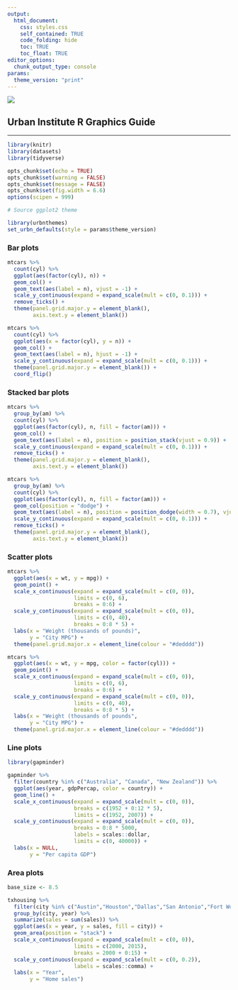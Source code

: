 ```yaml
---
output:
  html_document:
    css: styles.css
    self_contained: TRUE
    code_folding: hide
    toc: TRUE
    toc_float: TRUE
editor_options: 
  chunk_output_type: console
params:
  theme_version: "print"
---
```


<link rel="stylesheet" href="//fonts.googleapis.com/css?family=Lato" />

<div id="header">
![](www/images/urban-institute-logo.png)
</div>

## Urban Institute R Graphics Guide

------

```r
library(knitr)
library(datasets)
library(tidyverse)

opts_chunk$set(echo = TRUE)
opts_chunk$set(warning = FALSE)
opts_chunk$set(message = FALSE)
opts_chunk$set(fig.width = 6.6)
options(scipen = 999)

# Source ggplot2 theme

library(urbnthemes)
set_urbn_defaults(style = params$theme_version)
```

### Bar plots

```r
mtcars %>%
  count(cyl) %>%
  ggplot(aes(factor(cyl), n)) +
  geom_col() +
  geom_text(aes(label = n), vjust = -1) +    
  scale_y_continuous(expand = expand_scale(mult = c(0, 0.1))) +
  remove_ticks() +
  theme(panel.grid.major.y = element_blank(),
        axis.text.y = element_blank())
```


```r
mtcars %>%
  count(cyl) %>%
  ggplot(aes(x = factor(cyl), y = n)) +
  geom_col() +
  geom_text(aes(label = n), hjust = -1) +  
  scale_y_continuous(expand = expand_scale(mult = c(0, 0.1))) +
  theme(panel.grid.major.y = element_blank()) +
  coord_flip()
```

### Stacked bar plots

```r
mtcars %>%
  group_by(am) %>%
  count(cyl) %>%
  ggplot(aes(factor(cyl), n, fill = factor(am))) +
  geom_col() +
  geom_text(aes(label = n), position = position_stack(vjust = 0.9)) +    
  scale_y_continuous(expand = expand_scale(mult = c(0, 0.1))) +
  remove_ticks() +
  theme(panel.grid.major.y = element_blank(),
        axis.text.y = element_blank())
```

```r
mtcars %>%
  group_by(am) %>%
  count(cyl) %>%
  ggplot(aes(factor(cyl), n, fill = factor(am))) +
  geom_col(position = "dodge") +
  geom_text(aes(label = n), position = position_dodge(width = 0.7), vjust = -1) +    
  scale_y_continuous(expand = expand_scale(mult = c(0, 0.1))) +
  remove_ticks() +
  theme(panel.grid.major.y = element_blank(),
        axis.text.y = element_blank())
```


### Scatter plots

```r
mtcars %>%
  ggplot(aes(x = wt, y = mpg)) +
  geom_point() +
  scale_x_continuous(expand = expand_scale(mult = c(0, 0)), 
                     limits = c(0, 6),
                     breaks = 0:6) +
  scale_y_continuous(expand = expand_scale(mult = c(0, 0)), 
                     limits = c(0, 40),
                     breaks = 0:8 * 5) +
  labs(x = "Weight (thousands of pounds)",
       y = "City MPG") +
  theme(panel.grid.major.x = element_line(colour = "#dedddd"))
```

```r
mtcars %>%
  ggplot(aes(x = wt, y = mpg, color = factor(cyl))) +
  geom_point() +
  scale_x_continuous(expand = expand_scale(mult = c(0, 0)), 
                     limits = c(0, 6),
                     breaks = 0:6) +
  scale_y_continuous(expand = expand_scale(mult = c(0, 0)), 
                     limits = c(0, 40),
                     breaks = 0:8 * 5) +
  labs(x = "Weight (thousands of pounds",
       y = "City MPG") +
  theme(panel.grid.major.x = element_line(colour = "#dedddd"))
```

### Line plots

```r
library(gapminder)

gapminder %>%
  filter(country %in% c("Australia", "Canada", "New Zealand")) %>%
  ggplot(aes(year, gdpPercap, color = country)) +
  geom_line() +
  scale_x_continuous(expand = expand_scale(mult = c(0, 0)), 
                     breaks = c(1952 + 0:12 * 5), 
                     limits = c(1952, 2007)) +
  scale_y_continuous(expand = expand_scale(mult = c(0, 0)), 
                     breaks = 0:8 * 5000,
                     labels = scales::dollar, 
                     limits = c(0, 40000)) +
  labs(x = NULL,
       y = "Per capita GDP")
```

### Area plots

```r

base_size <- 8.5

txhousing %>%
  filter(city %in% c("Austin","Houston","Dallas","San Antonio","Fort Worth")) %>%
  group_by(city, year) %>%
  summarize(sales = sum(sales)) %>%
  ggplot(aes(x = year, y = sales, fill = city)) +
  geom_area(position = "stack") +
  scale_x_continuous(expand = expand_scale(mult = c(0, 0)),
                     limits = c(2000, 2015),
                     breaks = 2000 + 0:15) +  
  scale_y_continuous(expand = expand_scale(mult = c(0, 0.2)), 
                     labels = scales::comma) +
  labs(x = "Year",
       y = "Home sales")

```




